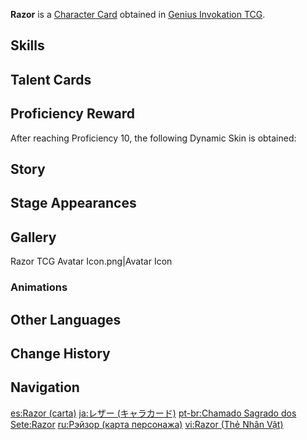 {{About|the [[Character Card]]|the [[Playable Character]]|Razor}}
{{Genius Invokation TCG Infobox
|title       = Razor
|id          = 001402
|image       = Razor Character Card.png
|type        = Character Card
|health      = 10
|element     = Electro
|faction     = Mondstadt
|weapon      = Claymore
|source1     = Achieve victory in [[Genius Invokation TCG/Stage/Razor/Friendly Fracas|Friendly Fracas (Razor)]]
|features  = Razor
}}
'''Razor''' is a [[Character Card]] obtained in [[Genius Invokation TCG]].

==Skills==
{{Genius Invokation TCG Skills Table}}

==Talent Cards==
{{Genius Invokation TCG Talent Cards Table}}

==Proficiency Reward==
After reaching Proficiency 10, the following Dynamic Skin is obtained:<br>{{TCG Card|Awakening|1|golden=1|caption=1}}

==Story==
{{Description|"Cards, hard."<br>"But... friends..."|title="Wolf Boy" Razor}}

==Stage Appearances==
{{Genius Invokation TCG Stage Appearances}}

==Gallery==
<gallery>
Razor TCG Avatar Icon.png|Avatar Icon
</gallery>

===Animations===
{{Preview
|size     = 200px
|file1    = Razor Dynamic Skin
|caption  = Dynamic Skin Idle Animation
}}

==Other Languages==
{{Other Languages|Transclude=Razor}}

==Change History==
{{Change History|3.3}}

==Navigation==
{{Genius Invokation TCG Navbox|Character Card Obtainable}}

[[es:Razor (carta)]]
[[ja:レザー (キャラカード)]]
[[pt-br:Chamado Sagrado dos Sete:Razor]]
[[ru:Рэйзор (карта персонажа)]]
[[vi:Razor (Thẻ Nhân Vật)]]